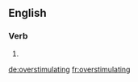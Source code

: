 ==English==

===Verb===
{{head|en|present participle}}

# {{present participle of|overstimulate|lang=en}}

[[de:overstimulating]]
[[fr:overstimulating]]